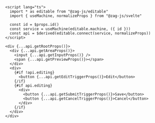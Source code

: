 ```svelte
<script lang="ts">
  import * as editable from "@zag-js/editable"
  import { useMachine, normalizeProps } from "@zag-js/svelte"

  const id = $props.id()
  const service = useMachine(editable.machine, ({ id }))
  const api = $derived(editable.connect(service, normalizeProps))
</script>

<div {...api.getRootProps()}>
  <div {...api.getAreaProps()}>
    <input {...api.getInputProps()} />
    <span {...api.getPreviewProps()}></span>
  </div>
  <div>
    {#if !api.editing}
      <button {...api.getEditTriggerProps()}>Edit</button>
    {/if}
    {#if api.editing}
      <div>
        <button {...api.getSubmitTriggerProps()}>Save</button>
        <button {...api.getCancelTriggerProps()}>Cancel</button>
      </div>
    {/if}
  </div>
</div>
```
